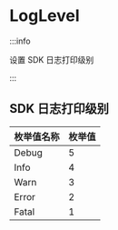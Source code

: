 # LogLevel

:::info

设置 SDK 日志打印级别

:::

## SDK 日志打印级别

| 枚举值名称 | 枚举值 |
| ---------- | ------ |
| Debug      | 5      |
| Info       | 4      |
| Warn       | 3      |
| Error      | 2      |
| Fatal      | 1      |

